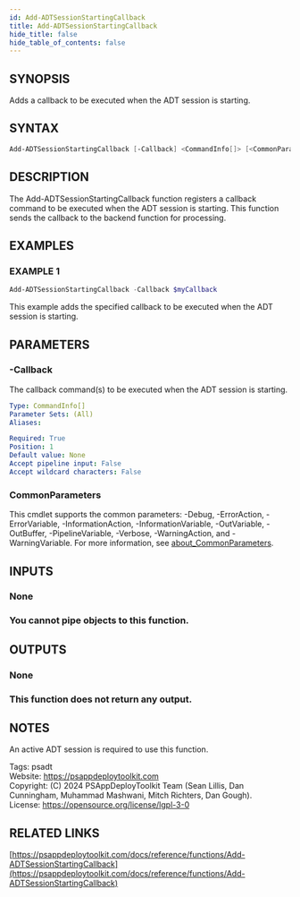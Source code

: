 ```yaml
---
id: Add-ADTSessionStartingCallback
title: Add-ADTSessionStartingCallback
hide_title: false
hide_table_of_contents: false
---
```


## SYNOPSIS

Adds a callback to be executed when the ADT session is starting.

## SYNTAX

```powershell
Add-ADTSessionStartingCallback [-Callback] <CommandInfo[]> [<CommonParameters>]
```

## DESCRIPTION

The Add-ADTSessionStartingCallback function registers a callback command to be executed when the ADT session is starting.
This function sends the callback to the backend function for processing.

## EXAMPLES

### EXAMPLE 1

```powershell
Add-ADTSessionStartingCallback -Callback $myCallback
```

This example adds the specified callback to be executed when the ADT session is starting.

## PARAMETERS

### -Callback

The callback command(s) to be executed when the ADT session is starting.

```yaml
Type: CommandInfo[]
Parameter Sets: (All)
Aliases:

Required: True
Position: 1
Default value: None
Accept pipeline input: False
Accept wildcard characters: False
```

### CommonParameters

This cmdlet supports the common parameters: -Debug, -ErrorAction, -ErrorVariable, -InformationAction, -InformationVariable, -OutVariable, -OutBuffer, -PipelineVariable, -Verbose, -WarningAction, and -WarningVariable. For more information, see [about_CommonParameters](http://go.microsoft.com/fwlink/?LinkID=113216).

## INPUTS

### None

### You cannot pipe objects to this function.
## OUTPUTS

### None

### This function does not return any output.
## NOTES
An active ADT session is required to use this function.

Tags: psadt<br />
Website: https://psappdeploytoolkit.com<br />
Copyright: (C) 2024 PSAppDeployToolkit Team (Sean Lillis, Dan Cunningham, Muhammad Mashwani, Mitch Richters, Dan Gough).<br />
License: https://opensource.org/license/lgpl-3-0

## RELATED LINKS

[https://psappdeploytoolkit.com/docs/reference/functions/Add-ADTSessionStartingCallback](https://psappdeploytoolkit.com/docs/reference/functions/Add-ADTSessionStartingCallback)
